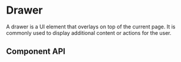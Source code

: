 # Drawer

A drawer is a UI element that overlays on top of the current page. It is commonly used to display additional content or actions for the user.



<DrawerPlayground/>


## Component API

<PropsTable
  properties={properties}
  name='Drawer'
  description='Drawer component props.'
/>
